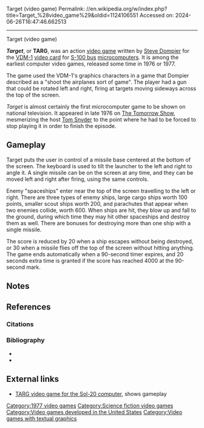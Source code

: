 Target (video game)
Permalink: //en.wikipedia.org/w/index.php?title=Target_%28video_game%29&oldid=1124106551
Accessed on: 2024-06-26T16:47:46.662513



------
Target (video game)
{{short description|1976 or 1977 video game}}
{{Infobox video game
| collapsible = 
| state = 
| italic title = 
| title = Target
| image = 
| alt = 
| caption = 
| developer = 
| publisher = 
| series = 
| engine = 
| platforms = 
| released = 1976 or 1977
| genre = 
| modes = 
}}

'''''Target''''', or '''TARG''', was an action [[video game]] written by [[Steve Dompier]] for the [[VDM-1]] [[video card]] for [[S-100 bus]] [[microcomputer]]s. It is among the earliest computer video games,{{sfn|Freiberger|1982|p=21}} released some time in 1976 or 1977.{{efn|There is no clear release date that can be found in available materials. This is discussed [http://allincolorforaquarter.blogspot.com/2015/10/preliminary-report-was-devils-dungeon.html in this post about early games].}}

The game used the VDM-1's graphics characters in a game that Dompier described as a "shoot the airplanes sort of game". The player had a gun that could be rotated left and right, firing at targets moving sideways across the top of the screen.{{sfn|Swaine|Freiberger|2014|p=223}}

''Target'' is almost certainly the first microcomputer game to be shown on national television. It appeared in late 1976 on [[The Tomorrow Show]], mesmerizing the host [[Tom Snyder]] to the point where he had to be forced to stop playing it in order to finish the episode.{{sfn|Swaine|Freiberger|2014|p=223}}

==Gameplay==
Target puts the user in control of a missile base centered at the bottom of the screen. The keyboard is used to tilt the launcher to the left and right to angle it. A single missile can be on the screen at any time, and they can be moved left and right after firing, using the same controls.

Enemy "spaceships" enter near the top of the screen travelling to the left or right. There are three types of enemy ships, large cargo ships worth 100 points, smaller scout ships worth 200, and parachutes that appear when two enemies collide, worth 600. When ships are hit, they blow up and fall to the ground, during which time they may hit other spaceships and destroy them as well. There are bonuses for destroying more than one ship with a single missile. 

The score is reduced by 20 when a ship escapes without being destroyed, or 30 when a missile flies off the top of the screen without hitting anything. The game ends automatically when a 90-second timer expires, and 20 seconds extra time is granted if the score has reached 4000 at the 90-second mark.

==Notes==
{{notelist}}

==References==
===Citations===
{{reflist}}

===Bibliography===
* {{cite book
|title=Fire in the Valley: The Birth and Death of the Personal Computer
|first1=Michael |last1=Swaine
|first2=Paul |last2=Freiberger
|publisher=Pragmatic Bookshelf
|date=2014
|isbn=9781680503524
|url=https://books.google.com/books?id=-g5QDwAAQBAJ&pg=PT223
|page=223
}}
* {{cite magazine
|title=Software tools let you paint, show slides on Apple
|first=Paul |last=Freiberger
|magazine=InfoWorld
|date=1 March 1982
|url=https://books.google.com/books?id=fz4EAAAAMBAJ&pg=PA21
|page=21
}}

==External links==
* [https://www.youtube.com/watch?v=y_E5UnCVll8 TARG video game for the Sol-20 computer], shows gameplay

[[Category:1977 video games]]
[[Category:Science fiction video games]]
[[Category:Video games developed in the United States]]
[[Category:Video games with textual graphics]]
